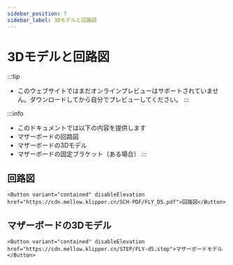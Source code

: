 ```yaml
---
sidebar_position: 7
sidebar_label: 3Dモデルと回路図
---
```




# 3Dモデルと回路図


:::tip
* このウェブサイトではまだオンラインプレビューはサポートされていません。ダウンロードしてから自分でプレビューしてください。
:::

:::info
* このドキュメントでは以下の内容を提供します
* マザーボードの回路図
* マザーボードの3Dモデル
* マザーボードの固定ブラケット（ある場合）
:::

## 回路図

    <Button variant="contained" disableElevation href="https://cdn.mellow.klipper.cn/SCH-PDF/FLY_D5.pdf">回路図</Button>


## マザーボードの3Dモデル

    <Button variant="contained" disableElevation href="https://cdn.mellow.klipper.cn/STEP/FLY-d5.step">マザーボードモデル</Button>